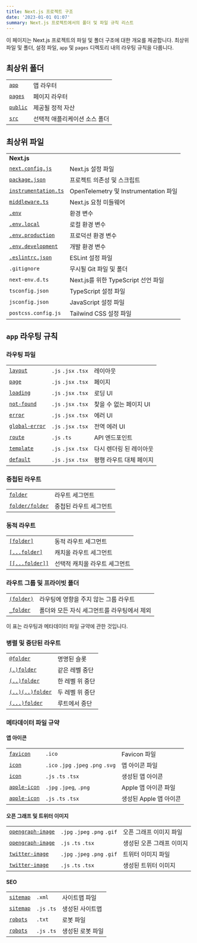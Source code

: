 ```yaml
---
title: Next.js 프로젝트 구조
date: '2023-01-01 01:07'
summary: Next.js 프로젝트에서의 폴더 및 파일 규칙 리스트
---
```


<TOCInline toc={props.toc} asDisclosure />


이 페이지는 Next.js 프로젝트의 파일 및 폴더 구조에 대한 개요를 제공합니다. 최상위 파일 및 폴더, 설정 파일, `app` 및 `pages` 디렉토리 내의 라우팅 규칙을 다룹니다.

## 최상위 폴더

|                                                                          |                                    |
| ------------------------------------------------------------------------ | ---------------------------------- |
| [`app`](/docs/nextjs/routing)                     | 앱 라우터                         |
| [`pages`](https://nextjs.org/docs/pages/building-your-application/routing)                 | 페이지 라우터                       |
| [`public`](/docs/nextjs/optimizing/static-assets) | 제공될 정적 자산                    |
| [`src`](/docs/nextjs/configuring/src-directory)   | 선택적 애플리케이션 소스 폴더       |

## 최상위 파일

|                                                                                             |                                         |
| ------------------------------------------------------------------------------------------- | --------------------------------------- |
| **Next.js**                                                                                 |                                         |
| [`next.config.js`](https://nextjs.orghttps://nextjs.org/docs/app/api-reference/next-config-js)                                  | Next.js 설정 파일                        |
| [`package.json`](/docs/getting-started/nextjs-foundation/installation)                    | 프로젝트 의존성 및 스크립트             |
| [`instrumentation.ts`](/docs/nextjs/optimizing/instrumentation)      | OpenTelemetry 및 Instrumentation 파일   |
| [`middleware.ts`](/docs/nextjs/routing/middleware)                   | Next.js 요청 미들웨어                   |
| [`.env`](/docs/nextjs/configuring/environment-variables)             | 환경 변수                              |
| [`.env.local`](/docs/nextjs/configuring/environment-variables)       | 로컬 환경 변수                          |
| [`.env.production`](/docs/nextjs/configuring/environment-variables)  | 프로덕션 환경 변수                      |
| [`.env.development`](/docs/nextjs/configuring/environment-variables) | 개발 환경 변수                          |
| [`.eslintrc.json`](/docs/nextjs/configuring/eslint)                  | ESLint 설정 파일                        |
| `.gitignore`                                                                                | 무시될 Git 파일 및 폴더                |
| `next-env.d.ts`                                                                             | Next.js를 위한 TypeScript 선언 파일   |
| `tsconfig.json`                                                                             | TypeScript 설정 파일                   |
| `jsconfig.json`                                                                             | JavaScript 설정 파일                   |
| `postcss.config.js`                                                                         | Tailwind CSS 설정 파일                 |

## `app` 라우팅 규칙

### 라우팅 파일

|                                                                                 |                     |                              |
| ------------------------------------------------------------------------------- | ------------------- | ---------------------------- |
| [`layout`](https://nextjs.orghttps://nextjs.org/docs/app/api-reference/file-conventions/layout)                     | `.js` `.jsx` `.tsx` | 레이아웃                       |
| [`page`](https://nextjs.orghttps://nextjs.org/docs/app/api-reference/file-conventions/page)                         | `.js` `.jsx` `.tsx` | 페이지                         |
| [`loading`](https://nextjs.orghttps://nextjs.org/docs/app/api-reference/file-conventions/loading)                   | `.js` `.jsx` `.tsx` | 로딩 UI                       |
| [`not-found`](https://nextjs.orghttps://nextjs.org/docs/app/api-reference/file-conventions/not-found)               | `.js` `.jsx` `.tsx` | 찾을 수 없는 페이지 UI        |
| [`error`](https://nextjs.orghttps://nextjs.org/docs/app/api-reference/file-conventions/error)                       | `.js` `.jsx` `.tsx` | 에러 UI                       |
| [`global-error`](https://nextjs.orghttps://nextjs.org/docs/app/api-reference/file-conventions/error#global-errorjs) | `.js` `.jsx` `.tsx` | 전역 에러 UI                 |
| [`route`](https://nextjs.orghttps://nextjs.org/docs/app/api-reference/file-conventions/route)                       | `.js` `.ts`         | API 엔드포인트                |
| [`template`](https://nextjs.orghttps://nextjs.org/docs/app/api-reference/file-conventions/template)                 | `.js` `.jsx` `.tsx` | 다시 렌더링 된 레이아웃        |
| [`default`](https://nextjs.orghttps://nextjs.org/docs/app/api-reference/file-conventions/default)                   | `.js` `.jsx` `.tsx` | 평행 라우트 대체 페이지       |

### 중첩된 라우트

|                                                                              |                      |
| ---------------------------------------------------------------------------- | -------------------- |
| [`folder`](/docs/nextjs/routing#라우트-세그먼트)       | 라우트 세그먼트       |
| [`folder/folder`](/docs/nextjs/routing#중첩-라우트) | 중첩된 라우트 세그먼트 |

### 동적 라우트

|                                                                                                           |                                  |
| --------------------------------------------------------------------------------------------------------- | -------------------------------- |
| [`[folder]`](/docs/nextjs/routing/dynamic-routes#규칙)                       | 동적 라우트 세그먼트             |
| [`[...folder]`](/docs/nextjs/routing/dynamic-routes#catch-all-세그먼트)            | 캐치올 라우트 세그먼트           |
| [`[[...folder]]`](/docs/nextjs/routing/dynamic-routes#optional-catch-all-세그먼트) | 선택적 캐치올 라우트 세그먼트    |

### 라우트 그룹 및 프라이빗 폴더

|                                                                                     |                                                  |
| ----------------------------------------------------------------------------------- | ------------------------------------------------ |
| [`(folder)`](/docs/nextjs/routing/route-groups#규칙)   | 라우팅에 영향을 주지 않는 그룹 라우트            |
| [`_folder`](/docs/nextjs/routing/colocation#라우팅-비공개-폴더) | 폴더와 모든 자식 세그먼트를 라우팅에서 제외      |

이 표는 라우팅과 메타데이터 파일 규약에 관한 것입니다.

### 병렬 및 중단된 라우트

|                                                                                                |                            |
| ---------------------------------------------------------------------------------------------- | -------------------------- |
| [`@folder`](/docs/nextjs/routing/parallel-routes#규칙)            | 명명된 슬롯                 |
| [`(.)folder`](/docs/nextjs/routing/intercepting-routes#규칙)      | 같은 레벨 중단             |
| [`(..)folder`](/docs/nextjs/routing/intercepting-routes#규칙)     | 한 레벨 위 중단            |
| [`(..)(..)folder`](/docs/nextjs/routing/intercepting-routes#규칙) | 두 레벨 위 중단             |
| [`(...)folder`](/docs/nextjs/routing/intercepting-routes#규칙)    | 루트에서 중단              |

### 메타데이터 파일 규약

#### 앱 아이콘

|                                                                                                                 |                                     |                          |
| --------------------------------------------------------------------------------------------------------------- | ----------------------------------- | ------------------------ |
| [`favicon`](https://nextjs.org/docs/app/api-reference/file-conventions/metadata/app-icons#favicon)                                | `.ico`                              | Favicon 파일              |
| [`icon`](https://nextjs.org/docs/app/api-reference/file-conventions/metadata/app-icons#icon)                                      | `.ico` `.jpg` `.jpeg` `.png` `.svg` | 앱 아이콘 파일            |
| [`icon`](https://nextjs.org/docs/app/api-reference/file-conventions/metadata/app-icons#generate-icons-using-code-js-ts-tsx)       | `.js` `.ts` `.tsx`                  | 생성된 앱 아이콘          |
| [`apple-icon`](https://nextjs.org/docs/app/api-reference/file-conventions/metadata/app-icons#apple-icon)                          | `.jpg` `.jpeg`, `.png`              | Apple 앱 아이콘 파일      |
| [`apple-icon`](https://nextjs.org/docs/app/api-reference/file-conventions/metadata/app-icons#generate-icons-using-code-js-ts-tsx) | `.js` `.ts` `.tsx`                  | 생성된 Apple 앱 아이콘    |

#### 오픈 그래프 및 트위터 이미지

|                                                                                                                             |                              |                            |
| --------------------------------------------------------------------------------------------------------------------------- | ---------------------------- | -------------------------- |
| [`opengraph-image`](https://nextjs.org/docs/app/api-reference/file-conventions/metadata/opengraph-image#opengraph-image)                      | `.jpg` `.jpeg` `.png` `.gif` | 오픈 그래프 이미지 파일      |
| [`opengraph-image`](https://nextjs.org/docs/app/api-reference/file-conventions/metadata/opengraph-image#generate-images-using-code-js-ts-tsx) | `.js` `.ts` `.tsx`           | 생성된 오픈 그래프 이미지    |
| [`twitter-image`](https://nextjs.org/docs/app/api-reference/file-conventions/metadata/opengraph-image#twitter-image)                          | `.jpg` `.jpeg` `.png` `.gif` | 트위터 이미지 파일          |
| [`twitter-image`](https://nextjs.org/docs/app/api-reference/file-conventions/metadata/opengraph-image#generate-images-using-code-js-ts-tsx)   | `.js` `.ts` `.tsx`           | 생성된 트위터 이미지        |

#### SEO

|                                                                                             |             |                       |
| ------------------------------------------------------------------------------------------- | ----------- | --------------------- |
| [`sitemap`](https://nextjs.org/docs/app/api-reference/file-conventions/metadata/sitemap#static-sitemapxml)    | `.xml`      | 사이트맵 파일          |
| [`sitemap`](https://nextjs.org/docs/app/api-reference/file-conventions/metadata/sitemap#generate-a-sitemap)   | `.js` `.ts` | 생성된 사이트맵        |
| [`robots`](https://nextjs.org/docs/app/api-reference/file-conventions/metadata/robots#static-robotstxt)       | `.txt`      | 로봇 파일              |
| [`robots`](https://nextjs.org/docs/app/api-reference/file-conventions/metadata/robots#generate-a-robots-file) | `.js` `.ts` | 생성된 로봇 파일       |
